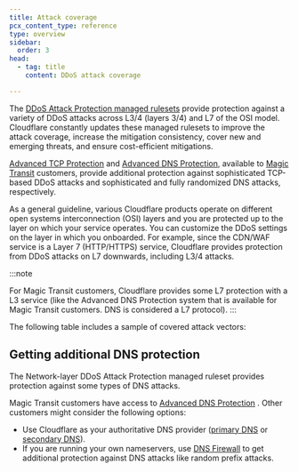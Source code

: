 ```yaml
---
title: Attack coverage
pcx_content_type: reference
type: overview
sidebar:
  order: 3
head:
  - tag: title
    content: DDoS attack coverage

---
```



The [DDoS Attack Protection managed rulesets](/ddos-protection/managed-rulesets/) provide protection against a variety of <GlossaryTooltip term="distributed denial-of-service (DDoS) attack">DDoS attacks</GlossaryTooltip> across L3/4 (layers 3/4) and L7 of the OSI model. Cloudflare constantly updates these managed rulesets to improve the attack coverage, increase the mitigation consistency, cover new and emerging threats, and ensure cost-efficient mitigations.

[Advanced TCP Protection](/ddos-protection/advanced-ddos-systems/overview/advanced-tcp-protection/) and [Advanced DNS Protection](/ddos-protection/advanced-ddos-systems/overview/advanced-dns-protection/), available to [Magic Transit](/magic-transit/) customers, provide additional protection against sophisticated TCP-based DDoS attacks and sophisticated and fully randomized DNS attacks, respectively.

As a general guideline, various Cloudflare products operate on different open systems interconnection (OSI) layers and you are protected up to the layer on which your service operates. You can customize the DDoS settings on the layer in which you onboarded. For example, since the CDN/WAF service is a Layer 7 (HTTP/HTTPS) service, Cloudflare provides protection from DDoS attacks on L7 downwards, including L3/4 attacks.

:::note

For Magic Transit customers, Cloudflare provides some L7 protection with a L3 service (like the Advanced DNS Protection system that is available for Magic Transit customers. DNS is considered a L7 protocol).
:::

The following table includes a sample of covered attack vectors:

<Render file="ddos-attack-coverage" product="ddos-protection" />

## Getting additional DNS protection

The Network-layer DDoS Attack Protection managed ruleset provides protection against some types of DNS attacks.

Magic Transit customers have access to [Advanced DNS Protection](/ddos-protection/advanced-ddos-systems/overview/advanced-dns-protection/) <InlineBadge preset="beta" />. Other customers might consider the following options:

- Use Cloudflare as your authoritative DNS provider ([primary DNS](/dns/zone-setups/full-setup/) or [secondary DNS](/dns/zone-setups/zone-transfers/cloudflare-as-secondary/)).
- If you are running your own <GlossaryTooltip term="nameserver">nameservers</GlossaryTooltip>, use [DNS Firewall](/dns/dns-firewall/) to get additional protection against DNS attacks like random prefix attacks.
